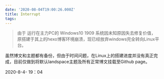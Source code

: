 ```yaml
---
date: '2020-08-04T19:00:26.000Z'
title: Interrupt
tags:
---
```


> 由于 运行在主力PC的 Windows10 1909 系统因未知原因失去修复价值，原搭建于其上的hexo博客环境崩溃，现已经放弃windows完全转向Linux平台。

虽然博文和主题都有备份，但由于时间问题，在Linux上的搭建进度并没有真正完成，目前仅做到将默认landspace主题及所有正常博文挂载至Github page。

2020-8-4- 19：04
